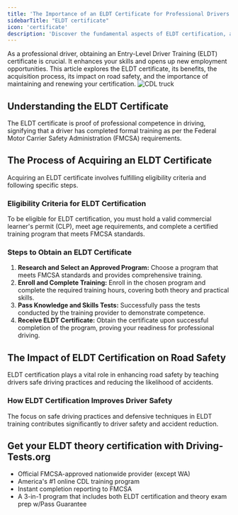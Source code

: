 ```yaml
---
title: 'The Importance of an ELDT Certificate for Professional Drivers'
sidebarTitle: "ELDT certificate"
icon: 'certificate'
description: 'Discover the fundamental aspects of ELDT certification, a crucial step for aspiring commercial drivers to meet federal training standards.'
---
```

<Snippet file="andrei.mdx" />
As a professional driver, obtaining an Entry-Level Driver Training (ELDT) certificate is crucial. It enhances your skills and opens up new employment opportunities. This article explores the ELDT certificate, its benefits, the acquisition process, its impact on road safety, and the importance of maintaining and renewing your certification.

<Frame>
  <img src="https://driving-tests.org/wp-content/uploads/2023/12/cdl-truck3-optim.jpeg" alt="CDL truck"/>
</Frame>

## Understanding the ELDT Certificate

The ELDT certificate is proof of professional competence in driving, signifying that a driver has completed formal training as per the Federal Motor Carrier Safety Administration (FMCSA) requirements. 

## The Process of Acquiring an ELDT Certificate

Acquiring an ELDT certificate involves fulfilling eligibility criteria and following specific steps. 

### Eligibility Criteria for ELDT Certification

<Card>
To be eligible for ELDT certification, you must hold a valid commercial learner's permit (CLP), meet age requirements, and complete a certified training program that meets FMCSA standards.
</Card>

### Steps to Obtain an ELDT Certificate

1. **Research and Select an Approved Program:** Choose a program that meets FMCSA standards and provides comprehensive training.
2. **Enroll and Complete Training:** Enroll in the chosen program and complete the required training hours, covering both theory and practical skills.
3. **Pass Knowledge and Skills Tests:** Successfully pass the tests conducted by the training provider to demonstrate competence.
4. **Receive ELDT Certificate:** Obtain the certificate upon successful completion of the program, proving your readiness for professional driving.

## The Impact of ELDT Certification on Road Safety

ELDT certification plays a vital role in enhancing road safety by teaching drivers safe driving practices and reducing the likelihood of accidents.

### How ELDT Certification Improves Driver Safety

The focus on safe driving practices and defensive techniques in ELDT training contributes significantly to driver safety and accident reduction.

## Get your ELDT theory certification with Driving-Tests.org
- Official FMCSA-approved nationwide provider (except WA)
- America's #1 online CDL training program
- Instant completion reporting to FMCSA
- A 3-in-1 program that includes both ELDT certification and theory exam prep w/Pass Guarantee

<Snippet file="cdl-premium.mdx" />